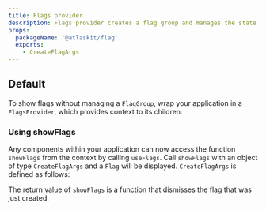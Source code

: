 ```yaml
---
title: Flags provider
description: Flags provider creates a flag group and manages the state of flags.
props:
  packageName: '@atlaskit/flag'
  exports:
    - CreateFlagArgs
---
```



## Default

To show flags without managing a `FlagGroup`, wrap your application in a `FlagsProvider`, which
provides context to its children.

<Example Component={FlagsProviderExample} packageName="@atlaskit/flag" appearance="source-only" />

### Using showFlags

Any components within your application can now access the function `showFlags` from the context by
calling `useFlags`. Call `showFlags` with an object of type `CreateFlagArgs` and a `Flag` will be
displayed. `CreateFlagArgs` is defined as follows:

<TSMorphProps exportName="CreateFlagArgs" packageName="@atlaskit/flag" />

The return value of `showFlags` is a function that dismisses the flag that was just created.

<Example Component={FlagsProviderShowFlag} packageName="@atlaskit/flag" />
